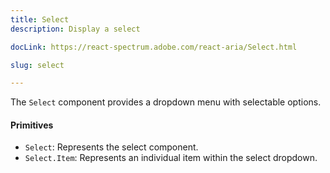 ```yaml
---
title: Select
description: Display a select

docLink: https://react-spectrum.adobe.com/react-aria/Select.html

slug: select

---
```


The `Select` component provides a dropdown menu with selectable options.

#### Primitives
- `Select`: Represents the select component.
- `Select.Item`: Represents an individual item within the select dropdown.


<ComponentPreview name="select/preview" />


